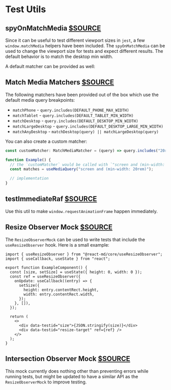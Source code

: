 
# Test Utils

## spyOnMatchMedia [$SOURCE](packages/core/src/test-utils/mocks/match-media-implementation.ts)

Since it can be useful to test different viewport sizes in `jest`, a few
`window.matchMedia` helpers have been included. The `spyOnMatchMedia` can be
used to change the viewport size for tests and expect different results. The
default behavior is to match the desktop min width.

<ChangeViewportExample />

A default matcher can be provided as well:

<DefaultMediaExample />

## Match Media Matchers [$SOURCE](packages/core/src/test-utils/mocks/match-media.ts)

The following matchers have been provided out of the box which use the default media query breakpoints:

- `matchPhone` - `query.includes(DEFAULT_PHONE_MAX_WIDTH)`
- `matchTablet` - `query.includes(DEFAULT_TABLET_MIN_WIDTH)`
- `matchDesktop` - `query.includes(DEFAULT_DESKTOP_MIN_WIDTH)`
- `matchLargeDesktop` - `query.includes(DEFAULT_DESKTOP_LARGE_MIN_WIDTH)`
- `matchAnyDesktop` - `matchDesktop(query) || matchLargeDesktop(query)`

You can also create a custom matcher:

```ts
const customMatcher: MatchMediaMatcher = (query) => query.includes("20rem");

function Example() {
  // the `customMatcher` would be called with `"screen and (min-width: 20rem)"`
  const matches = useMediaQuery("screen and (min-width: 20rem)");

  // implementation
}
```

## testImmediateRaf [$SOURCE](packages/core/src/test-utils/jest-globals/timers.ts)

Use this util to make `window.requestAnimationFrame` happen immediately.

<TestImmediateRafExample />

## Resize Observer Mock [$SOURCE](packages/core/src/test-utils/mocks/ResizeObserver.ts)

The `ResizeObserverMock` can be used to write tests that include the
`useResizeObserver` hook. Here is a small example:

```tsx fileName="src/ExampleComponent.tsx"
import { useResizeObserver } from "@react-md/core/useResizeObserver";
import { useCallback, useState } from "react";

export function ExampleComponent() {
  const [size, setSize] = useState({ height: 0, width: 0 });
  const ref = useResizeObserver({
    onUpdate: useCallback((entry) => {
      setSize({
        height: entry.contentRect.height,
        width: entry.contentRect.width,
      });
    }, []),
  });

  return (
    <>
      <div data-testid="size">{JSON.stringify(size)}</div>
      <div data-testid="resize-target" ref={ref} />
    </>
  );
}
```

<ResizeObserverMockExample />

## Intersection Observer Mock [$SOURCE](packages/core/src/test-utils/mocks/IntersectionObserver.ts)

This mock currently does nothing other than preventing errors while running tests,
but might be updated to have a similar API as the `ResizeObserverMock` to
improve testing.
